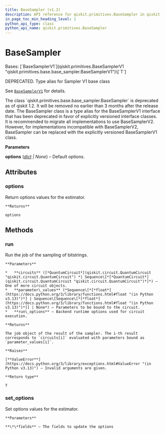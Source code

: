 ```yaml
---
title: BaseSampler (v1.2)
description: API reference for qiskit.primitives.BaseSampler in qiskit v1.2
in_page_toc_min_heading_level: 1
python_api_type: class
python_api_name: qiskit.primitives.BaseSampler
---
```


# BaseSampler

<Class id="qiskit.primitives.BaseSampler" isDedicatedPage={true} github="https://github.com/Qiskit/qiskit/tree/stable/1.2/qiskit/primitives/base/base_sampler.py#L154-L177" signature="qiskit.primitives.BaseSampler(*, options=None)" modifiers="class">
  Bases: [`BaseSamplerV1`](qiskit.primitives.BaseSamplerV1 "qiskit.primitives.base.base_sampler.BaseSamplerV1")\[`T`]

  DEPRECATED. Type alias for Sampler V1 base class

  See [`BaseSamplerV1`](qiskit.primitives.BaseSamplerV1 "qiskit.primitives.BaseSamplerV1") for details.

  <Admonition title="Deprecated since version 1.2" type="danger">
    The class `qiskit.primitives.base.base_sampler.BaseSampler` is deprecated as of qiskit 1.2. It will be removed no earlier than 3 months after the release date. The BaseSampler class is a type alias for the BaseSamplerV1 interface that has been deprecated in favor of explicitly versioned interface classes. It is recommended to migrate all implementations to use BaseSamplerV2. However, for implementations incompatible with BaseSamplerV2, BaseSampler can be replaced with the explicitly versioned BaseSamplerV1 class.
  </Admonition>

  **Parameters**

  **options** ([*dict*](https://docs.python.org/3/library/stdtypes.html#dict "(in Python v3.13)") *| None*) – Default options.

  ## Attributes

  ### options

  <Attribute id="qiskit.primitives.BaseSampler.options">
    Return options values for the estimator.

    **Returns**

    options
  </Attribute>

  ## Methods

  ### run

  <Function id="qiskit.primitives.BaseSampler.run" github="https://github.com/Qiskit/qiskit/tree/stable/1.2/qiskit/primitives/base/base_sampler.py#L111-L142" signature="run(circuits, parameter_values=None, **run_options)">
    Run the job of the sampling of bitstrings.

    **Parameters**

    *   **circuits** ([*QuantumCircuit*](qiskit.circuit.QuantumCircuit "qiskit.circuit.QuantumCircuit") *| Sequence\[*[*QuantumCircuit*](qiskit.circuit.QuantumCircuit "qiskit.circuit.QuantumCircuit")*]*) – One of more circuit objects.
    *   **parameter\_values** (*Sequence\[*[*float*](https://docs.python.org/3/library/functions.html#float "(in Python v3.13)")*] | Sequence\[Sequence\[*[*float*](https://docs.python.org/3/library/functions.html#float "(in Python v3.13)")*]] | None*) – Parameters to be bound to the circuit.
    *   **run\_options** – Backend runtime options used for circuit execution.

    **Returns**

    The job object of the result of the sampler. The i-th result corresponds to `circuits[i]` evaluated with parameters bound as `parameter_values[i]`.

    **Raises**

    [**ValueError**](https://docs.python.org/3/library/exceptions.html#ValueError "(in Python v3.13)") – Invalid arguments are given.

    **Return type**

    T
  </Function>

  ### set\_options

  <Function id="qiskit.primitives.BaseSampler.set_options" github="https://github.com/Qiskit/qiskit/tree/stable/1.2/qiskit/primitives/base/base_primitive.py#L39-L45" signature="set_options(**fields)">
    Set options values for the estimator.

    **Parameters**

    **\*\*fields** – The fields to update the options
  </Function>
</Class>

